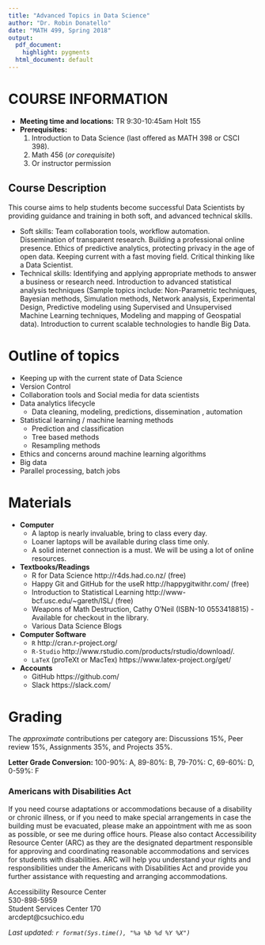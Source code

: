 ```yaml
---
title: "Advanced Topics in Data Science"
author: "Dr. Robin Donatello"
date: "MATH 499, Spring 2018"
output:
  pdf_document:
    highlight: pygments
  html_document: default
---
```



# COURSE INFORMATION 

* **Meeting time and locations:** TR 9:30-10:45am Holt 155
* **Prerequisites:** 
    1. Introduction to Data Science (last offered as MATH 398 or CSCI 398). 
    2. Math 456 (_or corequisite_)
    3. Or instructor permission

## Course Description

This course aims to help students become successful Data Scientists by providing guidance and training in both soft, and advanced technical skills. 

* Soft skills: Team collaboration tools, workflow automation. Dissemination of transparent research. Building a professional online presence. Ethics of predictive analytics, protecting privacy in the age of open data. Keeping current with a fast moving field. Critical thinking like a Data Scientist. 
* Technical skills: Identifying and applying appropriate methods to answer a business or research need. Introduction to advanced statistical analysis techniques (Sample topics include: Non-Parametric techniques, Bayesian methods, Simulation methods, Network analysis, Experimental Design, Predictive modeling using Supervised and Unsupervised Machine Learning techniques, Modeling and mapping of Geospatial data). Introduction to current scalable technologies to handle Big Data. 


# Outline of topics 

* Keeping up with the current state of Data Science
* Version Control
* Collaboration tools and Social media for data scientists
* Data analytics lifecycle
    - Data cleaning, modeling, predictions, dissemination , automation
* Statistical learning / machine learning methods
    - Prediction and classification
    - Tree based methods
    - Resampling methods
* Ethics and concerns around machine learning algorithms
* Big data 
* Parallel processing, batch jobs

# Materials

* **Computer**
    * A laptop is nearly invaluable, bring to class every day. 
    * Loaner laptops will be available during class time only. 
    * A solid internet connection is a must. We will be using a lot of online resources. 
* **Textbooks/Readings** 
    * R for Data Science http://r4ds.had.co.nz/ (free)
    * Happy Git and GitHub for the useR http://happygitwithr.com/ (free)
    * Introduction to Statistical Learning http://www-bcf.usc.edu/~gareth/ISL/ (free)
    * Weapons of Math Destruction, Cathy O'Neil (ISBN-10 0553418815) - Available for checkout in the library. 
    * Various Data Science Blogs
* **Computer Software** 
    - `R` http://cran.r-project.org/
    - `R-Studio` http://www.rstudio.com/products/rstudio/download/.
    - `LaTeX` (proTeXt or MacTex) https://www.latex-project.org/get/
* **Accounts**
    - GitHub https://github.com/ 
    - Slack https://slack.com/ 


# Grading

The _approximate_ contributions per category are: Discussions 15%, Peer review 15%, Assignments 35%, and Projects 35%. 

**Letter Grade Conversion:**  100-90%: A, 89-80%: B, 79-70%: C, 69-60%: D, 0-59%: F


### Americans with Disabilities Act
If you need course adaptations or accommodations because of a disability or chronic illness,  or if you need to make special arrangements in case the building must be evacuated, please make an appointment with me as soon as possible, or see me during office hours. Please also contact Accessibility Resource Center (ARC) as they are the designated department responsible for approving and coordinating reasonable accommodations and services for students with disabilities. ARC will help you understand your rights and responsibilities under the Americans with Disabilities Act and provide you further assistance with requesting and arranging accommodations.

Accessibility Resource Center  
530-898-5959   
Student Services Center 170  
arcdept@csuchico.edu  



_Last updated: `r format(Sys.time(), "%a %b %d %Y %X")`_